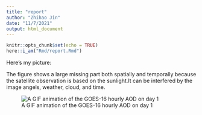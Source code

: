 ---
title: "report"
author: "Zhihao Jin"
date: "11/7/2021"
output: html_document
---

```{r setup, include=FALSE}
knitr::opts_chunk$set(echo = TRUE)
here::i_am("Rmd/report.Rmd")
```

Here's my picture:

The figure shows a large missing part both spatially and temporally because the satellite observation is based on the sunlight.It can be interfered by the image angels, weather, cloud, and time.

![A GIF animation of the GOES-16 hourly AOD on day 1](../Output/figure/aod_figure.png)
